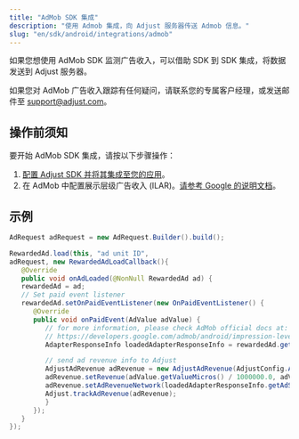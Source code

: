 ```yaml
---
title: "AdMob SDK 集成"
description: "使用 Admob 集成，向 Adjust 服务器传送 Admob 信息。"
slug: "en/sdk/android/integrations/admob"
---
```

<minorversion added="v4.28.0"> 

如果您想使用 AdMob SDK 监测广告收入，可以借助 SDK 到 SDK 集成，将数据发送到 Adjust 服务器。
</MinorVersion> <callout type="note"> 

如果您对 AdMob 广告收入跟踪有任何疑问，请联系您的专属客户经理，或发送邮件至 [support@adjust.com](mailto:support@adjust.com)。
</Callout> 

操作前须知
-----

要开始 AdMob SDK 集成，请按以下步骤操作：

1. [配置 Adjust SDK 并将其集成至您的应用](/en/sdk/android)。
2. 在 AdMob 中配置展示层级广告收入 \(ILAR\)。[请参考 Google 的说明文档](https://support.google.com/admob/answer/11322405)。

示例
---

<tabs> <tab title="Java"> 

```java
AdRequest adRequest = new AdRequest.Builder().build();

RewardedAd.load(this, "ad unit ID",
adRequest, new RewardedAdLoadCallback(){
   @Override
   public void onAdLoaded(@NonNull RewardedAd ad) {
   rewardedAd = ad;
   // Set paid event listener
   rewardedAd.setOnPaidEventListener(new OnPaidEventListener() {
      @Override
      public void onPaidEvent(AdValue adValue) {
         // for more information, please check AdMob official docs at:
         // https://developers.google.com/admob/android/impression-level-ad-revenue
         AdapterResponseInfo loadedAdapterResponseInfo = rewardedAd.getResponseInfo().getLoadedAdapterResponseInfo();

         // send ad revenue info to Adjust
         AdjustAdRevenue adRevenue = new AdjustAdRevenue(AdjustConfig.AD_REVENUE_ADMOB);
         adRevenue.setRevenue(adValue.getValueMicros() / 1000000.0, adValue.getCurrencyCode());
         adRevenue.setAdRevenueNetwork(loadedAdapterResponseInfo.getAdSourceName());
         Adjust.trackAdRevenue(adRevenue);
         }
      });
   }
});
```

</Tab> </Tabs>

